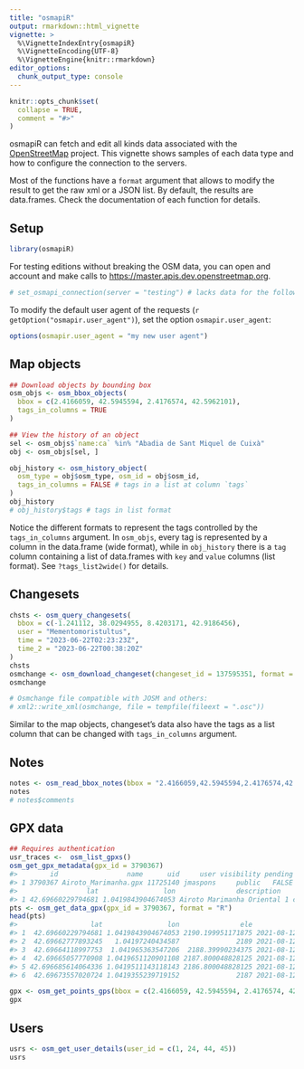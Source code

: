 ```yaml
---
title: "osmapiR"
output: rmarkdown::html_vignette
vignette: >
  %\VignetteIndexEntry{osmapiR}
  %\VignetteEncoding{UTF-8}
  %\VignetteEngine{knitr::rmarkdown}
editor_options: 
  chunk_output_type: console
---
```


```r
knitr::opts_chunk$set(
  collapse = TRUE,
  comment = "#>"
)
```

osmapiR can fetch and edit all kinds data associated with the [OpenStreetMap](https://www.openstreetmap.org) project.
This vignette shows samples of each data type and how to configure the connection to the servers.

Most of the functions have a `format` argument that allows to modify the result to get the raw xml or a JSON list. By
default, the results are data.frames. Check the documentation of each function for details.


## Setup

```r
library(osmapiR)
```

For testing editions without breaking the OSM data, you can open and account and make calls to
<https://master.apis.dev.openstreetmap.org>.

```r
# set_osmapi_connection(server = "testing") # lacks data for the following examples
```

To modify the default user agent of the requests (``r getOption("osmapir.user_agent")``), set the option `osmapir.user_agent`:
```r
options(osmapir.user_agent = "my new user agent")
```


## Map objects

```r
## Download objects by bounding box
osm_objs <- osm_bbox_objects(
  bbox = c(2.4166059, 42.5945594, 2.4176574, 42.5962101),
  tags_in_columns = TRUE
)

## View the history of an object
sel <- osm_objs$`name:ca` %in% "Abadia de Sant Miquel de Cuixà"
obj <- osm_objs[sel, ]

obj_history <- osm_history_object(
  osm_type = obj$osm_type, osm_id = obj$osm_id,
  tags_in_columns = FALSE # tags in a list at column `tags`
)
obj_history
# obj_history$tags # tags in list format
```

Notice the different formats to represent the tags controlled by the `tags_in_columns` argument. In `osm_objs`, every
tag is represented by a column in the data.frame (wide format), while in `obj_history` there is a `tag` column
containing a list of data.frames with `key` and `value` columns (list format). See `?tags_list2wide()` for details.


## Changesets

```r
chsts <- osm_query_changesets(
  bbox = c(-1.241112, 38.0294955, 8.4203171, 42.9186456),
  user = "Mementomoristultus",
  time = "2023-06-22T02:23:23Z",
  time_2 = "2023-06-22T00:38:20Z"
)
chsts
osmchange <- osm_download_changeset(changeset_id = 137595351, format = "xml")
osmchange

# Osmchange file compatible with JOSM and others:
# xml2::write_xml(osmchange, file = tempfile(fileext = ".osc"))
```

Similar to the map objects, changeset's data also have the tags as a list column that can be changed with
`tags_in_columns` argument.


## Notes

```r
notes <- osm_read_bbox_notes(bbox = "2.4166059,42.5945594,2.4176574,42.5962101", closed = -1)
notes
# notes$comments
```


## GPX data

``` r
## Requires authentication
usr_traces <-  osm_list_gpxs()
osm_get_gpx_metadata(gpx_id = 3790367)
#>        id                 name      uid     user visibility pending           timestamp
#> 1 3790367 Airoto_Marimanha.gpx 11725140 jmaspons     public   FALSE 2021-08-20 10:30:15 
#>                 lat                lon               description              tags
#> 1 42.69660229794681 1.0419843904674053 Airoto Marimanha Oriental 1 camp, a, través
pts <- osm_get_data_gpx(gpx_id = 3790367, format = "R")
head(pts)
#>                  lat                lon               ele                time
#> 1  42.69660229794681 1.0419843904674053 2190.199951171875 2021-08-12 09:52:18
#> 2  42.69662777893245   1.04197240434587              2189 2021-08-12 09:52:24
#> 3  42.69664118997753  1.041965363547206  2188.39990234375 2021-08-12 09:52:25
#> 4  42.69665057770908 1.0419651120901108 2187.800048828125 2021-08-12 09:52:26
#> 5 42.696685614064336 1.0419511143118143 2186.800048828125 2021-08-12 09:52:29
#> 6  42.69673557020724 1.0419355239719152              2187 2021-08-12 09:52:34
```
```r
gpx <- osm_get_points_gps(bbox = c(2.4166059, 42.5945594, 2.4176574, 42.5962101))
gpx
```


## Users

```r
usrs <- osm_get_user_details(user_id = c(1, 24, 44, 45))
usrs
```

